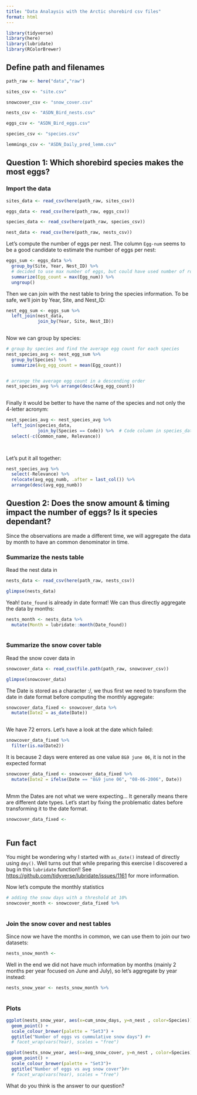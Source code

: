 ```yaml
---
title: "Data Analaysis with the Arctic shorebird csv files"
format: html
---
```



```r
library(tidyverse)
library(here)
library(lubridate)
library(RColorBrewer)
```


## Define path and filenames

```r
path_raw <- here("data","raw")

sites_csv <- "site.csv"

snowcover_csv <- "snow_cover.csv"

nests_csv <- "ASDN_Bird_nests.csv"

eggs_csv <- "ASDN_Bird_eggs.csv"

species_csv <- "species.csv"

lemmings_csv <- "ASDN_Daily_pred_lemm.csv"
```


## Question 1: Which shorebird species makes the most eggs?

### Import the data

```r
sites_data <- read_csv(here(path_raw, sites_csv))

eggs_data <- read_csv(here(path_raw, eggs_csv))

species_data <- read_csv(here(path_raw, species_csv))

nest_data <- read_csv(here(path_raw, nests_csv))
```


Let's compute the number of eggs per nest. The column `Egg-num` seems to be a good candidate to estimate the number of eggs per nest:

```r
eggs_sum <- eggs_data %>% 
  group_by(Site, Year, Nest_ID) %>% 
  # decided to use max number of eggs, but could have used number of rows as well
  summarize(Egg_count = max(Egg_num)) %>% 
  ungroup()
```

Then we can join with the nest table to bring the species information. To be safe, we'll join by Year, Site, and Nest_ID:

```r
nest_egg_sum <- eggs_sum %>% 
  left_join(nest_data, 
            join_by(Year, Site, Nest_ID))
  
```

Now we can group by species:

```r
# group by species and find the average egg count for each species
nest_species_avg <- nest_egg_sum %>% 
  group_by(Species) %>% 
  summarize(Avg_egg_count = mean(Egg_count))


# arrange the average egg count in a descending order 
nest_species_avg %>% arrange(desc(Avg_egg_count))
  
```

Finally it would be better to have the name of the species and not only the 4-letter acronym:

```r
nest_species_avg <- nest_species_avg %>% 
  left_join(species_data, 
            join_by(Species == Code)) %>%  # Code column in species_data = Species 
  select(-c(Common_name, Relevance))

  
```

Let's put it all together:

```r
nest_species_avg %>% 
  select(-Relevance) %>%
  relocate(avg_egg_numb, .after = last_col()) %>%
  arrange(desc(avg_egg_numb))
```




## Question 2: Does the snow amount & timing impact the number of eggs? Is it species dependant?

Since the observations are made a different time, we will aggregate the data by month to have an common denominator in time.

### Summarize the nests table

Read the nest data in

```r
nests_data <- read_csv(here(path_raw, nests_csv))

glimpse(nests_data)
```

Yeah! `Date_found` is already in date format! We can thus directly aggregate the data by months:

```r
nests_month <- nests_data %>% 
  mutate(Month = lubridate::month(Date_found))
  
```

### Summarize the snow cover table

Read the snow cover data in

```r
snowcover_data <- read_csv(file.path(path_raw, snowcover_csv))

glimpse(snowcover_data)
```

The Date is stored as a character :/, we thus first we need to transform the date in date format before computing the monthly aggregate:

```r
snowcover_data_fixed <- snowcover_data %>% 
  mutate(Date2 = as_date(Date))
  
```

We have 72 errors. Let's have a look at the date which failed:

```r
snowcover_data_fixed %>% 
  filter(is.na(Date2))

```


It is because 2 days were entered as one value `8&9 june 06`, it is not in the expected format

```r
snowcover_data_fixed <- snowcover_data_fixed %>%
  mutate(Date2 = ifelse(Date == "8&9 june 06", "08-06-2006", Date))
  


```

Mmm the Dates are not what we were expecting... It generally means there are different date types. Let's start by fixing the problematic dates before transforming it to the date format.

```r
snowcover_data_fixed <- 
  
```


::: {.callout-note}
## Fun fact
You might be wondering why I started with `as_date()` instead of directly using `dmy()`. Well turns out that while preparing this exercise I discovered a bug in this `lubridate` function!! See <https://github.com/tidyverse/lubridate/issues/1161> for more information.
:::


Now let's compute the monthly statistics

```r
# adding the snow days with a threshold at 10%
snowcover_month <- snowcover_data_fixed %>%
  
```

 
### Join the snow cover and nest tables

Since now we have the months in common, we can use them to join our two datasets:

```r
nests_snow_month <- 
```

Well in the end we did not have much information by months (mainly 2 months per year focused on June and July), so let's aggregate by year instead:

```r
nests_snow_year <- nests_snow_month %>%
  
```

### Plots

```r
ggplot(nests_snow_year, aes(x=cum_snow_days, y=n_nest , color=Species)) + 
  geom_point() +
  scale_colour_brewer(palette = "Set3") +
  ggtitle("Number of eggs vs cummulative snow days") #+
  # facet_wrap(vars(Year), scales = "free")
```

```r
ggplot(nests_snow_year, aes(x=avg_snow_cover, y=n_nest , color=Species)) + 
  geom_point() +
  scale_colour_brewer(palette = "Set3")+ 
  ggtitle("Number of eggs vs avg snow cover")#+
  # facet_wrap(vars(Year), scales = "free")
```

What do you think is the answer to our question? 


